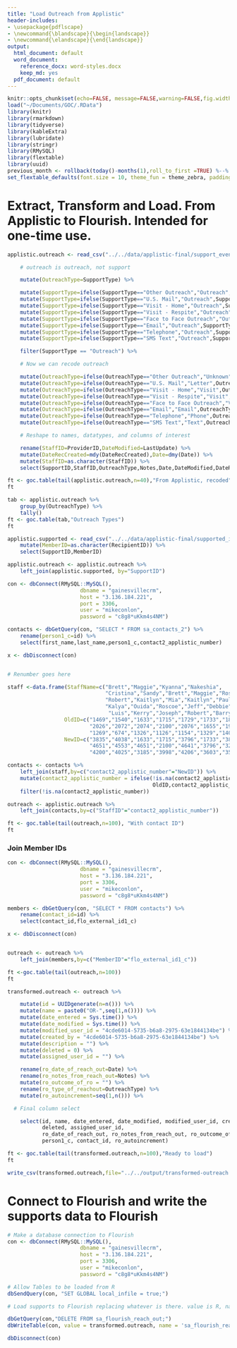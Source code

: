 ```yaml
---
title: "Load Outreach from Applistic"
header-includes:
- \usepackage{pdflscape}
- \newcommand{\blandscape}{\begin{landscape}}
- \newcommand{\elandscape}{\end{landscape}}
output:
  html_document: default
  word_document: 
    reference_docx: word-styles.docx
    keep_md: yes
  pdf_document: default
---
```


```r
knitr::opts_chunk$set(echo=FALSE, message=FALSE,warning=FALSE,fig.width=14)
load("~/Documents/GOC/.RData")
library(knitr)
library(rmarkdown)
library(tidyverse)
library(kableExtra)
library(lubridate)
library(stringr)
library(RMySQL)
library(flextable)
library(uuid)
previous_month <- rollback(today()-months(1),roll_to_first =TRUE) %--% rollback(today())
set_flextable_defaults(font.size = 10, theme_fun = theme_zebra, padding = 6, background.color = "#EFEFEF")
```
# Extract, Transform and Load.  From Applistic to Flourish.  Intended for one-time use.

```r

applistic.outreach <- read_csv("../../data/applistic-final/support_events.csv") %>%

    # outreach is outreach, not support

    mutate(OutreachType=SupportType) %>%

    mutate(SupportType=ifelse(SupportType=="Other Outreach","Outreach",SupportType)) %>%
    mutate(SupportType=ifelse(SupportType=="U.S. Mail","Outreach",SupportType)) %>%
    mutate(SupportType=ifelse(SupportType=="Visit - Home","Outreach",SupportType)) %>%
    mutate(SupportType=ifelse(SupportType=="Visit - Respite","Outreach",SupportType)) %>%
    mutate(SupportType=ifelse(SupportType=="Face to Face Outreach","Outreach",SupportType)) %>%
    mutate(SupportType=ifelse(SupportType=="Email","Outreach",SupportType)) %>%
    mutate(SupportType=ifelse(SupportType=="Telephone","Outreach",SupportType)) %>%
    mutate(SupportType=ifelse(SupportType=="SMS Text","Outreach",SupportType)) %>%

    filter(SupportType == "Outreach") %>%

    # Now we can recode outreach

    mutate(OutreachType=ifelse(OutreachType=="Other Outreach","Unknown",OutreachType)) %>%
    mutate(OutreachType=ifelse(OutreachType=="U.S. Mail","Letter",OutreachType)) %>%
    mutate(OutreachType=ifelse(OutreachType=="Visit - Home","Visit",OutreachType)) %>%
    mutate(OutreachType=ifelse(OutreachType=="Visit - Respite","Visit",OutreachType)) %>%
    mutate(OutreachType=ifelse(OutreachType=="Face to Face Outreach","Visit",OutreachType)) %>%
    mutate(OutreachType=ifelse(OutreachType=="Email","Email",OutreachType)) %>%
    mutate(OutreachType=ifelse(OutreachType=="Telephone","Phone",OutreachType)) %>%
    mutate(OutreachType=ifelse(OutreachType=="SMS Text","Text",OutreachType)) %>%

    # Reshape to names, datatypes, and columns of interest

    rename(StaffID=ProviderID,DateModified=LastUpdate) %>%
    mutate(DateRecCreated=mdy(DateRecCreated),Date=dmy(Date)) %>%
    mutate(StaffID=as.character(StaffID)) %>%
    select(SupportID,StaffID,OutreachType,Notes,Date,DateModified,DateRecCreated)

ft <- goc.table(tail(applistic.outreach,n=40),"From Applistic, recoded")
ft

tab <- applistic.outreach %>%
    group_by(OutreachType) %>%
    tally()
ft <- goc.table(tab,"Outreach Types")
ft
```

```r

applistic.supported <- read_csv("../../data/applistic-final/supported_individuals.csv") %>%
    mutate(MemberID=as.character(RecipientID)) %>%
    select(SupportID,MemberID)

applistic.outreach <- applistic.outreach %>%
    left_join(applistic.supported, by="SupportID")

```

```r

con <- dbConnect(RMySQL::MySQL(),
                       dbname = "gainesvillecrm",
                       host = "3.136.184.221",
                       port = 3306,
                       user = "mikeconlon",
                       password = "c8g8*uKkm4s4NM")

contacts <- dbGetQuery(con, "SELECT * FROM sa_contacts_2") %>%
    rename(person1_c=id) %>%
    select(first_name,last_name,person1_c,contact2_applistic_number)

x <- dbDisconnect(con)


# Renumber goes here

staff <-data.frame(StaffName=c("Brett","Maggie","Kyanna","Nakeshia",
                               "Cristina","Sandy","Brett","Maggie","Rose Ann",
                               "Robert","Kaitlyn","Mia","Kaitlyn","Paul","Deidra","Cristina",
                               "Kalya","Ouida","Roscoe","Jeff","Debbie","Brian","Jill","Fey","Chris",
                                "Luis","Kerry","Joseph","Robert","Barry"),
                  OldID=c("1469","1540","1633","1715","1729","1733","1822","1874","1964","1968",
                          "2026","2072","2074","2100","2076","1655","1997","1698","1425","664",
                          "1269","674","1326","1126","1154","1329","1408","312","625","649"),
                  NewID=c("3835","4038","1633","1715","3796","1733","3835","4038","1964","4039",
                          "4651","4553","4651","2100","4641","3796","3212","3907","3410","4336",
                          "4200","4025","3185","3998","4206","3603","3508","3837","3958","4130"))

contacts <- contacts %>%
    left_join(staff,by=c("contact2_applistic_number"="NewID")) %>%
    mutate(contact2_applistic_number = ifelse(!is.na(contact2_applistic_number),
                                              OldID,contact2_applistic_number)) %>%
    filter(!is.na(contact2_applistic_number))

outreach <- applistic.outreach %>%
    left_join(contacts,by=c("StaffID"="contact2_applistic_number"))

ft <- goc.table(tail(outreach,n=100), "With contact ID")
ft
```

### Join Member IDs
```r

con <- dbConnect(RMySQL::MySQL(),
                       dbname = "gainesvillecrm",
                       host = "3.136.184.221",
                       port = 3306,
                       user = "mikeconlon",
                       password = "c8g8*uKkm4s4NM")

members <- dbGetQuery(con, "SELECT * FROM contacts") %>%
    rename(contact_id=id) %>%
    select(contact_id,flo_external_id1_c)

x <- dbDisconnect(con)


outreach <- outreach %>%
    left_join(members,by=c("MemberID"="flo_external_id1_c"))

ft <-goc.table(tail(outreach,n=100))
ft

```

```r

transformed.outreach <- outreach %>%

    mutate(id = UUIDgenerate(n=n())) %>%
    mutate(name = paste0("OR-",seq(1,n()))) %>%
    mutate(date_entered = Sys.time()) %>%
    mutate(date_modified = Sys.time()) %>%
    mutate(modified_user_id = "4cde6014-5735-b6a8-2975-63e1844134be") %>% # UUID for Mike Conlon
    mutate(created_by = "4cde6014-5735-b6a8-2975-63e1844134be") %>%
    mutate(description = "") %>%
    mutate(deleted = 0) %>%
    mutate(assigned_user_id = "") %>%

    rename(ro_date_of_reach_out=Date) %>%
    rename(ro_notes_from_reach_out=Notes) %>%
    mutate(ro_outcome_of_ro = "") %>%
    rename(ro_type_of_reachout=OutreachType) %>%
    mutate(ro_autoincrement=seq(1,n())) %>%

  # Final column select

    select(id, name, date_entered, date_modified, modified_user_id, created_by, description,
           deleted, assigned_user_id,
           ro_date_of_reach_out, ro_notes_from_reach_out, ro_outcome_of_ro, ro_type_of_reachout,
           person1_c, contact_id, ro_autoincrement)

ft <- goc.table(tail(transformed.outreach,n=100),"Ready to load")
ft

write_csv(transformed.outreach,file="../../output/transformed-outreach.csv")
```

# Connect to Flourish and write the supports data to Flourish
```r

# Make a database connection to Flourish
con <- dbConnect(RMySQL::MySQL(),
                       dbname = "gainesvillecrm",
                       host = "3.136.184.221",
                       port = 3306,
                       user = "mikeconlon",
                       password = "c8g8*uKkm4s4NM")

# Allow Tables to be loaded from R
dbSendQuery(con, "SET GLOBAL local_infile = true;")

# Load supports to Flourish replacing whatever is there. value is R, name is remote table

dbGetQuery(con,"DELETE FROM sa_flourish_reach_out;")
dbWriteTable(con, value = transformed.outreach, name = 'sa_flourish_reach_out', append = T, row.names = F)

dbDisconnect(con)
```
